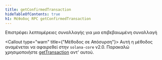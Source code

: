```yaml
---
title: getConfirmedTransaction
hideTableOfContents: true
h1: Μέθοδος RPC getConfirmedTransaction
---
```


Επιστρέφει λεπτομέρειες συναλλαγής για μια επιβεβαιωμένη συναλλαγή

<Callout type="warn" title={"Μέθοδος σε Απόσυρση"}>
  Αυτή η μέθοδος αναμένεται να αφαιρεθεί στην `solana-core` v2.0. Παρακαλώ
  χρησιμοποιήστε [getTransaction](/docs/rpc/http/gettransaction) αντ' αυτού.
</Callout>
